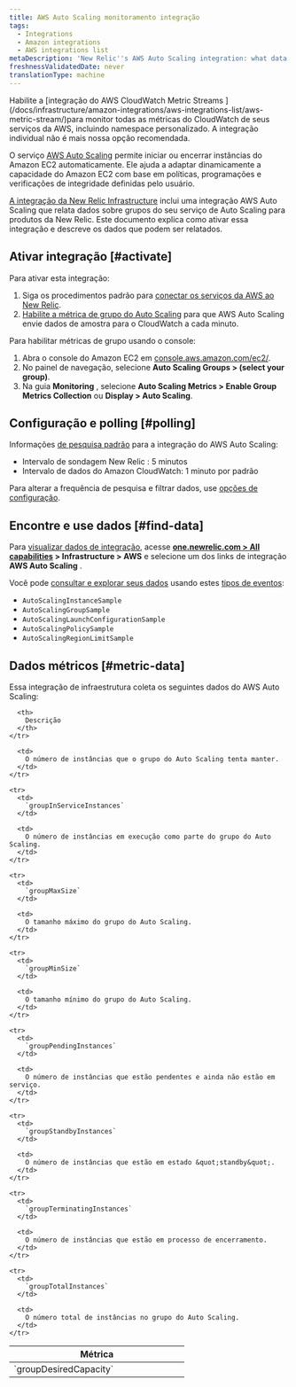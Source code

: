 ```yaml
---
title: AWS Auto Scaling monitoramento integração
tags:
  - Integrations
  - Amazon integrations
  - AWS integrations list
metaDescription: 'New Relic''s AWS Auto Scaling integration: what data it reports, and how to enable it.'
freshnessValidatedDate: never
translationType: machine
---
```


<Callout variant="important">
  Habilite a [integração do AWS CloudWatch Metric Streams ](/docs/infrastructure/amazon-integrations/aws-integrations-list/aws-metric-stream/)para monitor todas as métricas do CloudWatch de seus serviços da AWS, incluindo namespace personalizado. A integração individual não é mais nossa opção recomendada.
</Callout>

O serviço [AWS Auto Scaling](https://aws.amazon.com/autoscaling/) permite iniciar ou encerrar instâncias do Amazon EC2 automaticamente. Ele ajuda a adaptar dinamicamente a capacidade do Amazon EC2 com base em políticas, programações e verificações de integridade definidas pelo usuário.

[A integração da New Relic Infrastructure](/docs/infrastructure/introduction-infra-monitoring) inclui uma integração AWS Auto Scaling que relata dados sobre grupos do seu serviço de Auto Scaling para produtos da New Relic. Este documento explica como ativar essa integração e descreve os dados que podem ser relatados.

## Ativar integração [#activate]

Para ativar esta integração:

1. Siga os procedimentos padrão para [conectar os serviços da AWS ao New Relic](/docs/infrastructure/infrastructure-integrations/getting-started/connect-aws-integrations-infrastructure).
2. [Habilite a métrica de grupo do Auto Scaling](https://docs.aws.amazon.com/autoscaling/ec2/userguide/as-instance-monitoring.html#as-group-metrics) para que AWS Auto Scaling envie dados de amostra para o CloudWatch a cada minuto.

Para habilitar métricas de grupo usando o console:

1. Abra o console do Amazon EC2 em [console.aws.amazon.com/ec2/](https://console.aws.amazon.com/ec2/).
2. No painel de navegação, selecione <DNT>**Auto Scaling Groups &gt; (select your group)**</DNT>.
3. Na guia <DNT>**Monitoring**</DNT> , selecione <DNT>**Auto Scaling Metrics &gt; Enable Group Metrics Collection**</DNT> ou <DNT>**Display &gt; Auto Scaling**</DNT>.

## Configuração e polling [#polling]

Informações [de pesquisa padrão](/docs/infrastructure/amazon-integrations/aws-integrations-list/aws-polling-intervals-infrastructure-integrations) para a integração do AWS Auto Scaling:

* Intervalo de sondagem New Relic : 5 minutos
* Intervalo de dados do Amazon CloudWatch: 1 minuto por padrão

Para alterar a frequência de pesquisa e filtrar dados, use [opções de configuração](/docs/integrations/new-relic-integrations/getting-started/configure-polling-frequency-data-collection-cloud-integrations).

## Encontre e use dados [#find-data]

Para [visualizar dados de integração](/docs/infrastructure/integrations/find-use-infrastructure-integration-data), acesse <DNT>**[one.newrelic.com &gt; All capabilities](https://one.newrelic.com/all-capabilities) &gt; Infrastructure &gt; AWS**</DNT> e selecione um dos links de integração <DNT>**AWS Auto Scaling**</DNT> .

Você pode [consultar e explorar seus dados](/docs/using-new-relic/data/understand-data/query-new-relic-data) usando estes [tipos de eventos](/docs/data-apis/understand-data/new-relic-data-types/#event-data):

* `AutoScalingInstanceSample`
* `AutoScalingGroupSample`
* `AutoScalingLaunchConfigurationSample`
* `AutoScalingPolicySample`
* `AutoScalingRegionLimitSample`

## Dados métricos [#metric-data]

Essa integração de infraestrutura coleta os seguintes dados do AWS Auto Scaling:

<table>
  <thead>
    <tr>
      <th width="300px">
        Métrica
      </th>

      <th>
        Descrição
      </th>
    </tr>
  </thead>

  <tbody>
    <tr>
      <td>
        `groupDesiredCapacity`
      </td>

      <td>
        O número de instâncias que o grupo do Auto Scaling tenta manter.
      </td>
    </tr>

    <tr>
      <td>
        `groupInServiceInstances`
      </td>

      <td>
        O número de instâncias em execução como parte do grupo do Auto Scaling.
      </td>
    </tr>

    <tr>
      <td>
        `groupMaxSize`
      </td>

      <td>
        O tamanho máximo do grupo do Auto Scaling.
      </td>
    </tr>

    <tr>
      <td>
        `groupMinSize`
      </td>

      <td>
        O tamanho mínimo do grupo do Auto Scaling.
      </td>
    </tr>

    <tr>
      <td>
        `groupPendingInstances`
      </td>

      <td>
        O número de instâncias que estão pendentes e ainda não estão em serviço.
      </td>
    </tr>

    <tr>
      <td>
        `groupStandbyInstances`
      </td>

      <td>
        O número de instâncias que estão em estado &quot;standby&quot;.
      </td>
    </tr>

    <tr>
      <td>
        `groupTerminatingInstances`
      </td>

      <td>
        O número de instâncias que estão em processo de encerramento.
      </td>
    </tr>

    <tr>
      <td>
        `groupTotalInstances`
      </td>

      <td>
        O número total de instâncias no grupo do Auto Scaling.
      </td>
    </tr>
  </tbody>
</table>